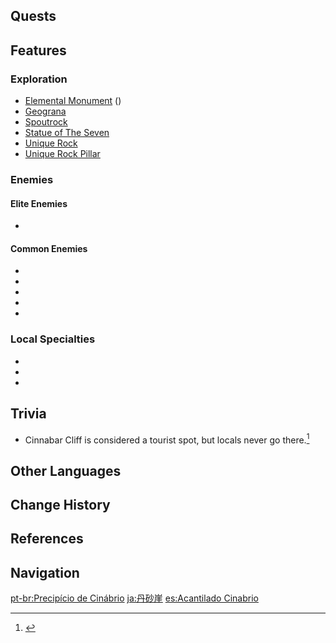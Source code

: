 {{Location Infobox
|image        = Cinnabar Cliff.png
|type         = Subarea
|region       = Liyue
|area         = The Chasm
}}
{{Location Intro|description=}}
<!--
==Points of Interest==
{| class="article-table alternating-colors-table tdc1" style="width: 100%;"
! style="width: 200px;" | Name
! Description
|- id="Name"
| [[File:Image.png|150px]]<br />Name
| Short description
|}
-->
==Quests==
{{Quests by Category List|heo=1}}

==Features==
===Exploration===
* [[Elemental Monument]] ({{Geo}})
* [[Geograna]]
* [[Spoutrock]]
* [[Statue of The Seven]]
* [[Unique Rock]]
* [[Unique Rock Pillar]]

===Enemies===
====Elite Enemies====
* {{Enemy|Blazing Axe Mitachurl}}

====Common Enemies====
* {{Enemy|Fatui Skirmisher - Geochanter Bracer}}
* {{Enemy|Fatui Skirmisher - Anemoboxer Vanguard}}
* {{Enemy|Fatui Skirmisher - Electrohammer Vanguard}}
* {{Enemy|Rock Shield Hilichurl Guard}}
* {{Enemy|Geo Slime}}

===Local Specialties===
* {{Item|Cor Lapis}}
* {{Item|Qingxin}}
* {{Item|Violetgrass}}
<!--
===Interactables===

==Puzzles==

==NPCs==
*

==Lore==
-->
==Trivia==
* Cinnabar Cliff is considered a tourist spot, but locals never go there.<ref>{{Ref/Quest|Says He Who Seeks Stone}}</ref>
<!--
==Soundtracks==
The following [[soundtrack]]s are played at {{subst:PAGENAME}}.
{{Soundtracks by Category|{{subst:PAGENAME}}}}

==Gallery==
<gallery>

</gallery>

==Video Guides==
{{EVT
|video1   =  youtu.be
|caption1 = 
}}-->

==Other Languages==
{{Other Languages
|en      = Cinnabar Cliff
|zhs     = 丹砂崖
|zhs_rm  = Dānshā Yá
|zht     = 丹砂崖
|zht_rm  = Dānshā Yái
|zh_tl   = Cinnabar Cliff
|ja      = {{Rubi|丹|たん|砂|しゃ|崖|がい}}
|ja_rm   = Tansha-gai<ref>[[Map]], Label: Cinnabar Cliff (Japanese)</ref>
|ja_tl   = Cinnabar Cliff
|ko      = {{tt|단사|丹砂}} 절벽
|ko_rm   = Dansa Jyeolbyeok
|ko_tl   = Cinnabar Cliff
|es      = Acantilado Cinabrio
|es_tl   = Cinnabar Cliff
|fr      = Falaise de cinabre
|fr_tl   = Cinnabar Cliff
|ru      = Киноварный утёс
|ru_tl   = Cinnabar Cliff
|th      = Cinnabar Cliff
|vi      = Dốc {{tt|Đan Sa|丹砂}}
|vi_tl   = Cinnabar Slope
|de      = Zinnober-Klippe
|de_tl   = Cinnabar-Cliff
|id      = Cinnabar Cliff
|pt      = Precipício de Cinábrio
|pt_tl   = 
|tr      = Sülüğen Uçurumu
|tr_tl   = 
|it      = Rupe Cinabro
|it_tl   = Cinnabar Cliff
}}

==Change History==
{{Change History|2.6}}

==References==
{{Reflist}}

==Navigation==
{{Area Navbox|Liyue}}

[[pt-br:Precipício de Cinábrio]]
[[ja:丹砂崖]]
[[es:Acantilado Cinabrio]]